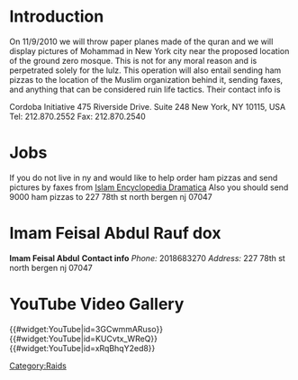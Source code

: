 {{Raid Infobox
 | image = [[File:Projectpaperplanes.jpg|150px|center]]
 | legend = Allah is good
 | raid = OPERATION PAPER PLANES
 | date = 11/9/2010
 | target = Cordoba Initiave
 | casus = To inflict pain on the makers of the ground zero mosque.
 | result = Raid result (for future reference)
 | notes = Notes (e.g., related pages)
 | irclocation = irc://irc.helldive.org/operationpaperplanes
 | firstboard = http://rockstararmy.com/i/res/2105.html
}}

{{Quote|"I shall terrorize the infidels. So wound their bodies and incapacitate them because they oppose Allah and His Apostle."}}

=Introduction=
On 11/9/2010 we will throw paper planes made of the quran and we will display pictures of Mohammad in New York city near the proposed location of the ground zero mosque. This is not for any moral reason and is perpetrated solely for the lulz. This operation will also entail sending ham pizzas to the location of the Muslim organization behind it, sending faxes, and anything that can be considered ruin life tactics.
Their contact info is

Cordoba Initiative 
475 Riverside Drive. Suite 248
New York, NY 10115, USA
Tel: 212.870.2552
Fax: 212.870.2540


=Jobs=
If you do not live in ny and would like to help order ham pizzas and send pictures by faxes from [http://encyclopediadramatica.ch/Islam Islam Encyclopedia Dramatica] Also you should send 9000 ham pizzas to  227 78th st north bergen nj 07047

=Imam Feisal Abdul Rauf dox=
'''Imam Feisal Abdul'''
'''Contact info'''
''Phone:'' 2018683270
''Address:'' 227 78th st north bergen nj 07047


=YouTube Video Gallery=
{{#widget:YouTube|id=3GCwmmARuso}}
{{#widget:YouTube|id=KUCvtx_WReQ}}
{{#widget:YouTube|id=xRqBhqY2ed8}}


[[Category:Raids]]